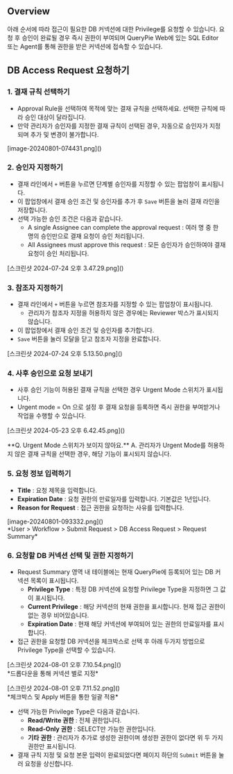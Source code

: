 
## Overview
아래 순서에 따라 접근이 필요한 DB 커넥션에 대한 Privilege를 요청할 수 있습니다. 요청 후 승인이 완료될 경우 즉시 권한이 부여되며 QueryPie Web에 있는 SQL Editor 또는 Agent를 통해 권한을 받은 커넥션에 접속할 수 있습니다.



## DB Access Request 요청하기
### 1. 결재 규칙 선택하기
* Approval Rule을 선택하여 목적에 맞는 결재 규칙을 선택하세요. 선택한 규칙에 따라 승인 대상이 달라집니다. 
* 만약 관리자가 승인자를 지정한 결재 규칙이 선택된 경우, 자동으로 승인자가 지정되며 추가 및 변경이 불가합니다.

<p align="center">
<div>[image-20240801-074431.png]()</div>
</p>

### 2. 승인자 지정하기
* 결재 라인에서 `+` 버튼을 누르면 단계별 승인자를 지정할 수 있는 팝업창이 표시됩니다. 
* 이 팝업창에서 결재 승인 조건 및 승인자를 추가 후 `Save` 버튼을 눌러 결재 라인을 저장합니다.
* 선택 가능한 승인 조건은 다음과 같습니다. 
    * A single Assignee can complete the approval request : 여러 명 중 한 명의 승인만으로 결재 요청이 승인 처리됩니다.
    * All Assignees must approve this request : 모든 승인자가 승인하여야 결재 요청이 승인 처리됩니다.

<p align="center">
<div>[스크린샷 2024-07-24 오후 3.47.29.png]()</div>
</p>

### 3. 참조자 지정하기
* 결재 라인에서 `+` 버튼을 누르면 참조자를 지정할 수 있는 팝업창이 표시됩니다. 
    * 관리자가 참조자 지정을 허용하지 않은 경우에는 Reviewer 박스가 표시되지 않습니다. 
* 이 팝업창에서 결재 승인 조건 및 승인자를 추가합니다. 
* `Save` 버튼을 눌러 모달을 닫고 참조자 지정을 완료합니다.

<p align="center">
<div>[스크린샷 2024-07-24 오후 5.13.50.png]()</div>
</p>

### 4. 사후 승인으로 요청 보내기
* 사후 승인 기능이 허용된 결재 규칙을 선택한 경우 Urgent Mode 스위치가 표시됩니다. 
* Urgent mode = On 으로 설정 후 결재 요청을 등록하면 즉시 권한을 부여받거나 작업을 수행할 수 있습니다.

<p align="center">
<div>[스크린샷 2024-05-23 오후 6.42.45.png]()</div>
</p>

<Callout type="important">
 **Q. Urgent Mode 스위치가 보이지 않아요.** 
A. 관리자가 Urgent Mode를 허용하지 않은 결재 규칙을 선택한 경우, 해당 기능이 표시되지 않습니다.
</Callout>

### 5. 요청 정보 입력하기
*  **Title**  : 요청 제목을 입력합니다. 
*  **Expiration Date**  : 요청 권한의 만료일자를 입력합니다. 기본값은 1년입니다.
*  **Reason for Request**  : 접근 권한을 요청하는 사유를 입력합니다. 

<p align="center">
<div>[image-20240801-093332.png]()</div>
*User &gt; Workflow &gt; Submit Request &gt; DB Access Request &gt; Request Summary*
</p>

### 6. 요청할 DB 커넥션 선택 및 권한 지정하기
* Request Summary 영역 내 테이블에는 현재 QueryPie에 등록되어 있는 DB 커넥션 목록이 표시됩니다. 
    *  **Privilege Type**  : 특정 DB 커넥션에 요청할 Privilege Type을 지정하면 그 값이 표시됩니다. 
    *  **Current Privilege**  : 해당 커넥션의 현재 권한을 표시합니다. 현재 접근 권한이 없는 경우 비어있습니다.
    *  **Expiration Date**  : 현재 해당 커넥션에 부여되어 있는 권한의 만료일자를 표시합니다.
* 접근 권한을 요청할 DB 커넥션을 체크박스로 선택 후 아래 두가지 방법으로 Privilege Type을 선택할 수 있습니다.

<p align="center">
<div>[스크린샷 2024-08-01 오후 7.10.54.png]()</div>
*드롭다운을 통해 커넥션 별로 지정*
</p>

<p align="center">
<div>[스크린샷 2024-08-01 오후 7.11.52.png]()</div>
*체크박스 및 Apply 버튼을 통한 일괄 적용*
</p>

* 선택 가능한 Privilege Type은 다음과 같습니다. 
    *  **Read/Write 권한**  : 전체 권한입니다. 
    *  **Read-Only 권한**  : SELECT만 가능한 권한입니다.
    *  **기타 권한**  : 관리자가 추가로 생성한 권한이며 생성한 권한이 없다면 위 두 가지 권한만 표시됩니다. 
* 결재 규칙 지정 및 요청 본문 입력이 완료되었다면 페이지 하단의 `Submit` 버튼을 눌러 요청을 상신합니다.

